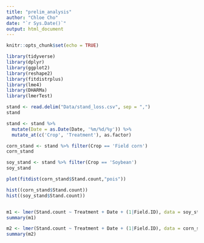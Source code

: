 ```yaml
---
title: "prelim_analysis"
author: "Chloe Cho"
date: "`r Sys.Date()`"
output: html_document
---
```


```r
knitr::opts_chunk$set(echo = TRUE)

library(tidyverse)
library(dplyr)
library(ggplot2)
library(reshape2)
library(fitdistrplus)
library(lme4)
library(DHARMa)
library(lmerTest)

```

```r

stand <- read.delim("Data/stand_loss.csv", sep = ",")
stand

```

```r

stand <- stand %>%
  mutate(Date = as.Date(Date, '%m/%d/%y')) %>%
  mutate_at(c('Crop', 'Treatment'), as.factor) 

```

```r

corn_stand <- stand %>% filter(Crop == 'Field corn')
corn_stand

soy_stand <- stand %>% filter(Crop == 'Soybean')
soy_stand

```

```r

plot(fitdist(corn_stand$Stand.count,"pois"))

hist((corn_stand$Stand.count))
hist((soy_stand$Stand.count))



```

```r

m1 <- lmer(Stand.count ~ Treatment + Date + (1|Field.ID), data = soy_stand)
summary(m1)

```

```r

m2 <- lmer(Stand.count ~ Treatment + Date + (1|Field.ID), data = corn_stand)
summary(m2)

```




